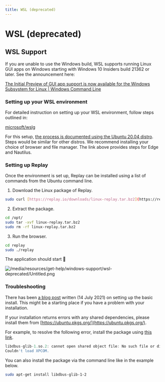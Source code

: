```yaml
---
title: WSL (deprecated)
---
```

# WSL (deprecated)

## WSL Support

If you are unable to use the Windows build, WSL supports running Linux GUI apps on Windows starting with Windows 10 Insiders build 21362 or later. See the announcement here:

[The Initial Preview of GUI app support is now available for the Windows Subsystem for Linux | Windows Command Line](https://devblogs.microsoft.com/commandline/the-initial-preview-of-gui-app-support-is-now-available-for-the-windows-subsystem-for-linux-2/)

### Setting up your WSL environment

For detailed instruction on setting up your WSL environment, follow steps outlined in: 

[microsoft/wslg](https://github.com/microsoft/wslg#welcome-to-wslg)

For this setup, [the process is documented using the Ubuntu 20.04 distro](https://docs.microsoft.com/en-us/windows/wsl/install-manual#downloading-distros-via-the-command-line). Steps would be similar for other distros. We recommend installing your choice of browser and file manager. The link above provides steps for Edge and Nautilus.

### **Setting up Replay**

Once the environment is set up, Replay can be installed using a list of commands from the Ubuntu command line.

1. Download the Linux package of Replay.

```bash
sudo curl [https://replay.io/downloads/linux-replay.tar.bz2](https://replay.io/downloads/linux-replay.tar.bz2) -L -o /opt/linux-replay.tar.bz2
```

2. Extract the package.

```bash
cd /opt/
sudo tar -xvf linux-replay.tar.bz2
sudo rm -rf linux-replay.tar.bz2
```

3. Run the browser.

```bash
cd replay
sudo ./replay
```

The application should start 🎉

![/media/resources/get-help/windows-support/wsl-deprecated/Untitled.png](/media/resources/get-help/windows-support/wsl-deprecated/Untitled.png)

### **Troubleshooting**

There has been [a blog post](https://dev.to/arleneandrews/getting-to-explore-wsl2-3jlk) written (14 July 2021) on setting up the basic install. This might be a starting place if you have a problem with your installation.

If your installation returns errors with any shared dependencies, please install them from [https://ubuntu.pkgs.org/](https://ubuntu.pkgs.org/).

For example, to resolve the following error, install the package using [this link](https://ubuntu.pkgs.org/20.04/ubuntu-main-amd64/libdbus-glib-1-2_0.110-5fakssync1_amd64.deb.html).

```jsx
libdbus-glib-1.so.2: cannot open shared object file: No such file or directory
Couldn't load XPCOM.
```

You can also install the package via the command line like in the example below.

```bash
sudo apt-get install libdbus-glib-1-2
```